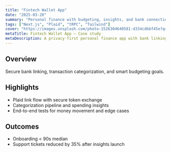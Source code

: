 ```yaml
---
title: "Fintech Wallet App"
date: "2025-03-20"
summary: "Personal finance with budgeting, insights, and bank connections."
tags: ["Next.js", "Plaid", "tRPC", "Tailwind"]
cover: "https://images.unsplash.com/photo-1526304640581-d334cdbbf45e?q=80&w=1400&auto=format&fit=crop"
metaTitle: Fintech Wallet App — Case study
metaDescription: A privacy-first personal finance app with bank linking and insights.
---
```


## Overview

Secure bank linking, transaction categorization, and smart budgeting goals.

## Highlights

- Plaid link flow with secure token exchange
- Categorization pipeline and spending insights
- End-to-end tests for money movement and edge cases

## Outcomes

- Onboarding < 90s median
- Support tickets reduced by 35% after insights launch
